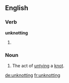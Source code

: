 ==English==

===Verb===
'''unknotting'''

# {{third-person singular of|unknot}}

===Noun===
{{en-noun}}

# The act of [[untie|untying]] a [[knot]].

[[de:unknotting]]
[[fr:unknotting]]